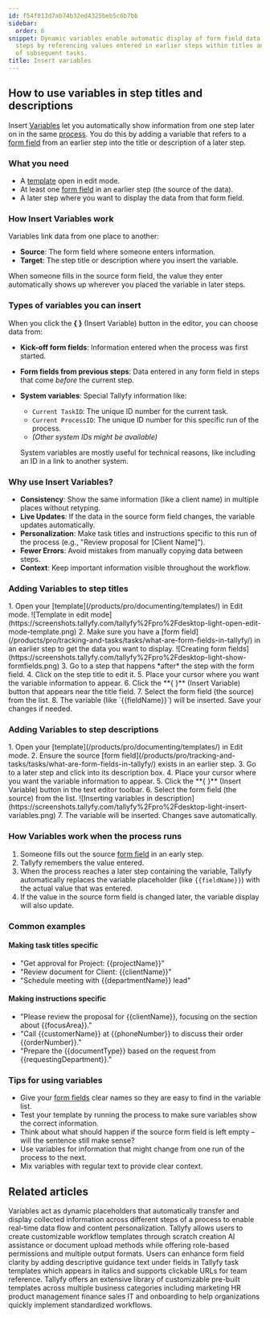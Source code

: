 ```yaml
---
id: f54f013d7ab74b32ed4325beb5c6b7bb
sidebar:
  order: 6
snippet: Dynamic variables enable automatic display of form field data across process
  steps by referencing values entered in earlier steps within titles and descriptions
  of subsequent tasks.
title: Insert variables
---
```



## How to use variables in step titles and descriptions

Insert [Variables](/products/pro/documenting/templates/variables/) let you automatically show information from one step later on in the same [process](/products/pro/tracking-and-tasks/processes/). You do this by adding a variable that refers to a [form field](/products/pro/tracking-and-tasks/tasks/what-are-form-fields-in-tallyfy/) from an earlier step into the title or description of a later step.

### What you need
- A [template](/products/pro/documenting/templates/) open in edit mode.
- At least one [form field](/products/pro/tracking-and-tasks/tasks/what-are-form-fields-in-tallyfy/) in an earlier step (the source of the data).
- A later step where you want to display the data from that form field.

### How Insert Variables work

Variables link data from one place to another:
- **Source**: The form field where someone enters information.
- **Target**: The step title or description where you insert the variable.

When someone fills in the source form field, the value they enter automatically shows up wherever you placed the variable in later steps.

### Types of variables you can insert

When you click the **{ }** (Insert Variable) button in the editor, you can choose data from:

*   **Kick-off form fields**: Information entered when the process was first started.
*   **Form fields from previous steps**: Data entered in any form field in steps that come *before* the current step.
*   **System variables**: Special Tallyfy information like:
    *   `Current TaskID`: The unique ID number for the current task.
    *   `Current ProcessID`: The unique ID number for this specific run of the process.
    *   *(Other system IDs might be available)*

    System variables are mostly useful for technical reasons, like including an ID in a link to another system.

### Why use Insert Variables?
- **Consistency**: Show the same information (like a client name) in multiple places without retyping.
- **Live Updates**: If the data in the source form field changes, the variable updates automatically.
- **Personalization**: Make task titles and instructions specific to this run of the process (e.g., "Review proposal for [Client Name]").
- **Fewer Errors**: Avoid mistakes from manually copying data between steps.
- **Context**: Keep important information visible throughout the workflow.

### Adding Variables to step titles

<Steps>
1. Open your [template](/products/pro/documenting/templates/) in Edit mode.
   ![Template in edit mode](https://screenshots.tallyfy.com/tallyfy%2Fpro%2Fdesktop-light-open-edit-mode-template.png)
2. Make sure you have a [form field](/products/pro/tracking-and-tasks/tasks/what-are-form-fields-in-tallyfy/) in an earlier step to get the data you want to display.
   ![Creating form fields](https://screenshots.tallyfy.com/tallyfy%2Fpro%2Fdesktop-light-show-formfields.png)
3. Go to a step that happens *after* the step with the form field.
4. Click on the step title to edit it.
5. Place your cursor where you want the variable information to appear.
6. Click the **{ }** (Insert Variable) button that appears near the title field.
7. Select the form field (the source) from the list.
8. The variable (like `{{fieldName}}`) will be inserted. Save your changes if needed.
</Steps>

### Adding Variables to step descriptions

<Steps>
1. Open your [template](/products/pro/documenting/templates/) in Edit mode.
2. Ensure the source [form field](/products/pro/tracking-and-tasks/tasks/what-are-form-fields-in-tallyfy/) exists in an earlier step.
3. Go to a later step and click into its description box.
4. Place your cursor where you want the variable information to appear.
5. Click the **{ }** (Insert Variable) button in the text editor toolbar.
6. Select the form field (the source) from the list.
   ![Inserting variables in description](https://screenshots.tallyfy.com/tallyfy%2Fpro%2Fdesktop-light-insert-variables.png)
7. The variable will be inserted. Changes save automatically.
</Steps>

### How Variables work when the process runs

1. Someone fills out the source [form field](/products/pro/tracking-and-tasks/tasks/what-are-form-fields-in-tallyfy/) in an early step.
2. Tallyfy remembers the value entered.
3. When the process reaches a later step containing the variable, Tallyfy automatically replaces the variable placeholder (like `{{fieldName}}`) with the actual value that was entered.
4. If the value in the source form field is changed later, the variable display will also update.

### Common examples

#### Making task titles specific
- "Get approval for Project: {{projectName}}"
- "Review document for Client: {{clientName}}"
- "Schedule meeting with {{departmentName}} lead"

#### Making instructions specific
- "Please review the proposal for {{clientName}}, focusing on the section about {{focusArea}}."
- "Call {{customerName}} at {{phoneNumber}} to discuss their order {{orderNumber}}."
- "Prepare the {{documentType}} based on the request from {{requestingDepartment}}."

### Tips for using variables
- Give your [form fields](/products/pro/tracking-and-tasks/tasks/what-are-form-fields-in-tallyfy/) clear names so they are easy to find in the variable list.
- Test your template by running the process to make sure variables show the correct information.
- Think about what should happen if the source form field is left empty – will the sentence still make sense?
- Use variables for information that might change from one run of the process to the next.
- Mix variables with regular text to provide clear context.


## Related articles
<CardGrid>
<LinkTitleCard header="<b>Templates > Variables</b>" href="/products/pro/documenting/templates/variables/" > Variables act as dynamic placeholders that automatically transfer and display collected information across different steps of a process to enable real-time data flow and content personalization. </LinkTitleCard>
<LinkTitleCard header="<b>Templates > Create a template</b>" href="/products/pro/documenting/templates/create-template/" > Tallyfy allows users to create customizable workflow templates through scratch creation AI assistance or document upload methods while offering role-based permissions and multiple output formats. </LinkTitleCard>
<LinkTitleCard header="<b>Edit Templates > Add guidance text to a step</b>" href="/products/pro/documenting/templates/edit-templates/how-to-add-guidance-text-to-template-steps/" > Users can enhance form field clarity by adding descriptive guidance text under fields in Tallyfy task templates which appears in italics and supports clickable URLs for team reference. </LinkTitleCard>
<LinkTitleCard header="<b>Templates > Sample templates</b>" href="/products/pro/documenting/templates/how-can-i-access-tallyfys-sample-templates/" > Tallyfy offers an extensive library of customizable pre-built templates across multiple business categories including marketing HR product management finance sales IT and onboarding to help organizations quickly implement standardized workflows. </LinkTitleCard>
</CardGrid>